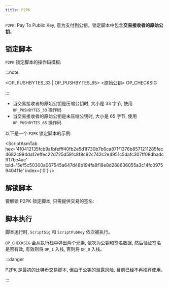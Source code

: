 ```yaml
---
title: P2PK
---
```


`P2PK`: Pay To Public Key, 意为支付到公钥。锁定脚本中包含**交易接收者的原始公钥**。

## 锁定脚本

`P2PK` 锁定脚本的操作码模板:

:::note

\<OP_PUSHBYTES_33 | OP_PUSHBYTES_65> \<原始公钥> OP_CHECKSIG

:::

- 当交易接收者的原始公钥是压缩公钥时, 大小是 33 字节, 使用 `OP_PUSHBYTES_33` 操作码
- 当交易接收者的原始公钥是未压缩公钥时, 大小是 65 字节, 使用 `OP_PUSHBYTES_65` 操作码

以下是一个 `P2PK` 锁定脚本的示例:

<ScriptAsmTab
  hex='410412135fcb9afbfefff40fb2e5d1f730b7b6ca871f1376b8571211285fec4682c994da12effec22d725d591c8f8c92c742c2e4951c5dafc307ff08dbadcff17be4ac'
  txid='5ef5c50300a067545a647d48b194fa8f18e8d268636055a3c14fc0975940411e'
  index={'0'}
/>

## 解锁脚本

要解锁 P2PK 锁定脚本, 只需提供交易的签名:

<ScriptAsmTab
  hex='483045022100c7d8d9a8bda958cad2b2dff50bde4685233cbad0b53c9f41d31a165118d4540202206981e98bb7e2cf86691d7d5e7406e822b4ead9dc817d80fe5f7563448815e91d01'
  txid='d5a0538d9aa6a37ea3cdf7c3209cbea89fe59bac15d744c47375c6cc43a27e81'
  index='1'
  type='ScriptSig'
/>

## 脚本执行

脚本运行时, `ScriptSig` 和 `ScriptPubKey` 依次被执行。

`OP_CHECKSIG` 会从执行栈中弹出两个元素, 依次为公钥和签名数据, 然后验证签名是否有效, 有效则将 `OP_1` 入栈, 否则将 `OP_0` 入栈。

<ScriptStackSimulator txid='e827a366ad4fc9a305e0901fe1eefc7e9fb8d70655a079877cf1ead0c3618ec0' />

:::danger

P2PK 是最初的比特币交易脚本, 但由于公钥的泄露风险, 目前已经不再推荐使用。

:::
